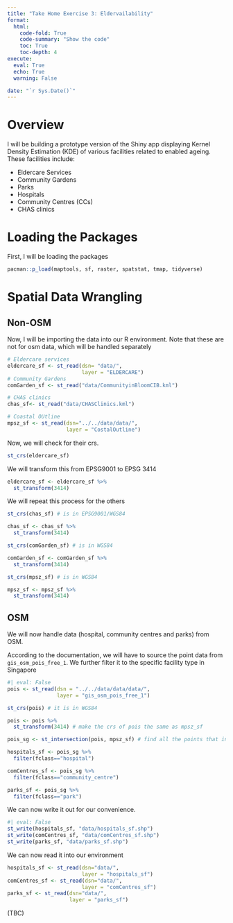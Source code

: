 ```yaml
---
title: "Take Home Exercise 3: Eldervailability"
format:
  html:
    code-fold: True
    code-summary: "Show the code"
    toc: True
    toc-depth: 4
execute:
  eval: True
  echo: True
  warning: False

date: "`r Sys.Date()`"
---
```


# Overview

I will be building a prototype version of the Shiny app displaying Kernel Density Estimation (KDE) of various facilities related to enabled ageing. These facilities include:

-   Eldercare Services
-   Community Gardens
-   Parks
-   Hospitals
-   Community Centres (CCs)
-   CHAS clinics

# Loading the Packages

First, I will be loading the packages

```r
pacman::p_load(maptools, sf, raster, spatstat, tmap, tidyverse)
```

# Spatial Data Wrangling
## Non-OSM

Now, I will be importing the data into our R environment. Note that these are not for osm data, which will be handled separately

```r
# Eldercare services
eldercare_sf <- st_read(dsn= "data/",
                        layer = "ELDERCARE")
# Community Gardens
comGarden_sf <- st_read("data/CommunityinBloomCIB.kml")

# CHAS clinics
chas_sf<- st_read("data/CHASClinics.kml")

# Coastal OUtline
mpsz_sf <- st_read(dsn="../../data/data/",
                   layer = "CostalOutline")
```
Now, we will check for their crs.

```r
st_crs(eldercare_sf)
```
We will transform this from EPSG9001 to EPSG 3414

```r
eldercare_sf <- eldercare_sf %>%
  st_transform(3414)
```

We will repeat this process for the others

```r
st_crs(chas_sf) # is in EPSG9001/WGS84

chas_sf <- chas_sf %>%
  st_transform(3414)

st_crs(comGarden_sf) # is in WGS84

comGarden_sf <- comGarden_sf %>%
  st_transform(3414)

st_crs(mpsz_sf) # is in WGS84

mpsz_sf <- mpsz_sf %>%
  st_transform(3414)
```

## OSM

We will now handle data (hospital, community centres and parks) from OSM.

According to the documentation, we will have to source the point data from `gis_osm_pois_free_1`. We further filter it to the specific facility type in Singapore

```r
#| eval: False
pois <- st_read(dsn = "../../data/data/data/",
                layer = "gis_osm_pois_free_1")

st_crs(pois) # it is in WGS84

pois <- pois %>%
  st_transform(3414) # make the crs of pois the same as mpsz_sf

pois_sg <- st_intersection(pois, mpsz_sf) # find all the points that intersects with mpsz_sf

hospitals_sf <- pois_sg %>%
  filter(fclass=="hospital")

comCentres_sf <- pois_sg %>%
  filter(fclass=="community_centre")

parks_sf <- pois_sg %>%
  filter(fclass=="park")
```

We can now write it out for our convenience.

```r
#| eval: False
st_write(hospitals_sf, "data/hospitals_sf.shp")
st_write(comCentres_sf, "data/comCentres_sf.shp")
st_write(parks_sf, "data/parks_sf.shp")
```

We can now read it into our environment
 
```r
hospitals_sf <- st_read(dsn="data/",
                        layer = "hospitals_sf")
comCentres_sf <- st_read(dsn="data/",
                        layer = "comCentres_sf")
parks_sf <- st_read(dsn="data/",
                    layer = "parks_sf")
```

(TBC)

